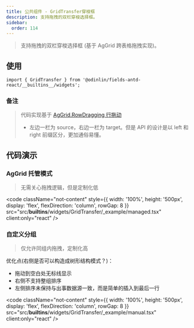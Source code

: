 ```yaml
---
title: 公共组件 - GridTransfer穿梭框
description: 支持拖拽的双栏穿梭选择框。
sidebar:
  order: 114
---
```


> 支持拖拽的双栏穿梭选择框 (基于 AgGrid 跨表格拖拽实现)。

## 使用

```tsx
import { GridTransfer } from '@odinlin/fields-antd-react/__builtins__/widgets';
```

### 备注

> 代码实现基于 [AgGrid.RowDragging 行拖动](https://www.ag-grid.com/react-data-grid/row-dragging)
> - 左边一栏为 source，右边一栏为 target。但是 API 的设计是以 left 和 right 前缀区分，更加通俗易懂。

## 代码演示

### AgGrid 托管模式

> 无需关心拖拽逻辑，但是定制化低

<code 
  className="not-content"
  style={{ width: '100%', height: '500px', display: 'flex', flexDirection: 'column', rowGap: 8 }} 
  src="src/__builtins__/widgets/GridTransfer/_example/managed.tsx"
  client:only="react"
/>

### 自定义分组

> 仅允许同组内拖拽，定制化高

优化点(右侧是否可以构造成树形结构模式？)：
- 拖动到空白处无标线显示
- 右侧不支持整组排序
- 左侧排序未保持与出事数据源一致，而是简单的插入到最后一行

<code 
  className="not-content"
  style={{ width: '100%', height: '500px', display: 'flex', flexDirection: 'column', rowGap: 8 }} 
  src="src/__builtins__/widgets/GridTransfer/_example/manual.tsx"
  client:only="react"
/>
